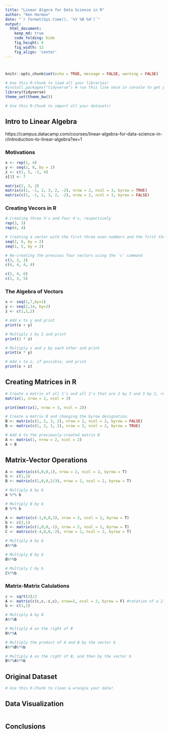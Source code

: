```yaml
---
title: "Linear Algera for Data Science in R"
author: "Ken Harmon"
date: "`r format(Sys.time(), '%Y %B %d')`"
output:
  html_document:  
    keep_md: true
    code_folding: hide
    fig_height: 6
    fig_width: 12
    fig_align: 'center'
---
```


# {.tabset .tabset-fade}

```r
knitr::opts_chunk$set(echo = TRUE, message = FALSE, warning = FALSE)
```

```r
# Use this R-Chunk to load all your libraries!
#install.packages("tidyverse") # run this line once in console to get package
library(tidyverse)
theme_set(theme_bw())
```

```r
# Use this R-Chunk to import all your datasets!

```

## Intro to Linear Algebra

https://campus.datacamp.com/courses/linear-algebra-for-data-science-in-r/introduction-to-linear-algebra?ex=1

### Motivations
```r
x <- rep(1, 4)
y <- seq(2, 8, by = 2)
z <- c(1, 5, -2, 4)
z[3] <- 7

matrix(2, 3, 2)
matrix(c(1, -1, 2, 3, 2, -2), nrow = 2, ncol = 3, byrow = TRUE)
matrix(c(1, -1, 2, 3, 2, -2), nrow = 2, ncol = 3, byrow = FALSE)
```
### Creating Vecors in R

```r
# Creating three 3's and four 4's, respectively
rep(3, 3)
rep(4, 4)

# Creating a vector with the first three even numbers and the first three odd numbers
seq(2, 6, by = 2)
seq(1, 5, by = 2)

# Re-creating the previous four vectors using the 'c' command
c(3, 3, 3)
c(4, 4, 4, 4)

c(2, 4, 6)
c(1, 3, 5)
```
### The Algebra of Vectors

```r
x <- seq(1,7,by=1)
y <- seq(2,14, by=2)
z <- c(1,1,2)

# Add x to y and print
print(x + y)

# Multiply z by 2 and print
print(2 * z)

# Multiply x and y by each other and print
print(x * y)

# Add x to z, if possible, and print
print(x + z)
```

## Creating Matrices in R

```r
# Create a matrix of all 1's and all 2's that are 2 by 3 and 3 by 2, respectively
matrix(1, nrow = 2, ncol = 3)

print(matrix(2, nrow = 3, ncol = 2))

# Create a matrix B and changing the byrow designation.
B <- matrix(c(1, 2, 3, 2), nrow = 2, ncol = 2, byrow = FALSE)
B <- matrix(c(1, 2, 3, 2), nrow = 2, ncol = 2, byrow = TRUE)

# Add A to the previously-created matrix B
A <- matrix(1, nrow = 2, ncol = 2)
A + B
```
## Matrix-Vector Operations

```r
A <- matrix(c(4,0,0,1), nrow = 2, ncol = 2, byrow = T)
b <- c(1,1)
B <- matrix(c(1,0,0,2/3), nrow = 2, ncol = 2, byrow = T)

# Multiply A by b
A %*% b

# Multiply B by b
B %*% b

A <- matrix(c(-1,0,0,1), nrow = 2, ncol = 2, byrow = T)
b <- c(2,1)
B <- matrix(c(1,0,0,-1), nrow = 2, ncol = 2, byrow = T)
C <- matrix(c(-4,0,0,-2), nrow = 2, ncol = 2, byrow = T)

# Multiply A by b
A%*%b

# Multiply B by b 
B%*%b

# Multiply C by b 
C%*%b
```

### Matrix-Matrix Calulations

```r
c <- sqrt(2)/2
A <- matrix(c(c,c,-c,c), nrow=2, ncol = 2, byrow = F) #rotation of a 2-dimensional vector by 45 degrees counterclockwise
b <- c(1,1)

# Multiply A by B
A%*%B

# Multiply A on the right of B
B%*%A

# Multiply the product of A and B by the vector b
A%*%B%*%b

# Multiply A on the right of B, and then by the vector b
B%*%A%*%b
```



## Original Dataset

```r
# Use this R-Chunk to clean & wrangle your data!

```

## Data Visualization

```r

```




## Conclusions

